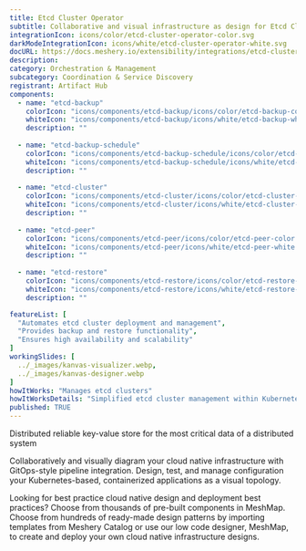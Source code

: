 ```yaml
---
title: Etcd Cluster Operator
subtitle: Collaborative and visual infrastructure as design for Etcd Cluster Operator
integrationIcon: icons/color/etcd-cluster-operator-color.svg
darkModeIntegrationIcon: icons/white/etcd-cluster-operator-white.svg
docURL: https://docs.meshery.io/extensibility/integrations/etcd-cluster-operator
description: 
category: Orchestration & Management
subcategory: Coordination & Service Discovery
registrant: Artifact Hub
components:
  - name: "etcd-backup"
    colorIcon: "icons/components/etcd-backup/icons/color/etcd-backup-color.svg"
    whiteIcon: "icons/components/etcd-backup/icons/white/etcd-backup-white.svg"
    description: ""
    
  - name: "etcd-backup-schedule"
    colorIcon: "icons/components/etcd-backup-schedule/icons/color/etcd-backup-schedule-color.svg"
    whiteIcon: "icons/components/etcd-backup-schedule/icons/white/etcd-backup-schedule-white.svg"
    description: ""
    
  - name: "etcd-cluster"
    colorIcon: "icons/components/etcd-cluster/icons/color/etcd-cluster-color.svg"
    whiteIcon: "icons/components/etcd-cluster/icons/white/etcd-cluster-white.svg"
    description: ""
    
  - name: "etcd-peer"
    colorIcon: "icons/components/etcd-peer/icons/color/etcd-peer-color.svg"
    whiteIcon: "icons/components/etcd-peer/icons/white/etcd-peer-white.svg"
    description: ""
    
  - name: "etcd-restore"
    colorIcon: "icons/components/etcd-restore/icons/color/etcd-restore-color.svg"
    whiteIcon: "icons/components/etcd-restore/icons/white/etcd-restore-white.svg"
    description: ""

featureList: [
  "Automates etcd cluster deployment and management",
  "Provides backup and restore functionality",
  "Ensures high availability and scalability"
]
workingSlides: [
  ../_images/kanvas-visualizer.webp,
  ../_images/kanvas-designer.webp
]
howItWorks: "Manages etcd clusters"
howItWorksDetails: "Simplified etcd cluster management within Kubernetes"
published: TRUE
---
```

<p>
Distributed reliable key-value store for the most critical data of a distributed system
</p>
<p>
    Collaboratively and visually diagram your cloud native infrastructure with GitOps-style pipeline integration. Design, test, and manage configuration your Kubernetes-based, containerized applications as a visual topology.
</p>
<p>
    Looking for best practice cloud native design and deployment best practices? Choose from thousands of pre-built components in MeshMap. Choose from hundreds of ready-made design patterns by importing templates from Meshery Catalog or use our low code designer, MeshMap, to create and deploy your own cloud native infrastructure designs.
</p>
